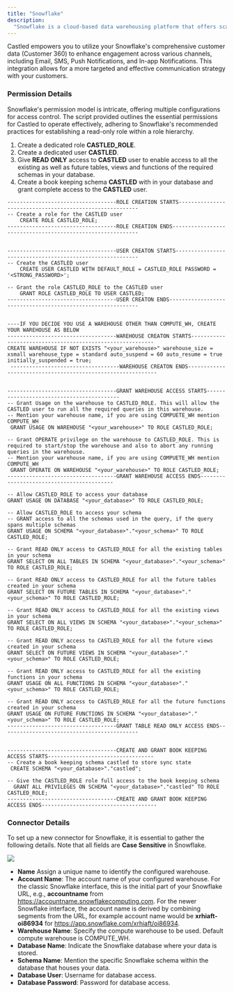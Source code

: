 ```yaml
---
title: "Snowflake"
description:
  "Snowflake is a cloud-based data warehousing platform that offers scalable, secure, and easy-to-use storage and analytics solutions across multiple cloud environments."
---
```


Castled empowers you to utilize your Snowflake's comprehensive customer data (Customer 360) to enhance engagement across various channels, including Email, SMS, Push Notifications, and In-app Notifications. This integration allows for a more targeted and effective communication strategy with your customers.

### Permission Details

Snowflake's permission model is intricate, offering multiple configurations for access control. The script provided outlines the essential permissions for Castled to operate effectively, adhering to Snowflake's recommended practices for establishing a read-only role within a role hierarchy.

1. Create a dedicated role **CASTLED_ROLE**.
2. Create a dedicated user **CASTLED**.
3. Give **READ ONLY** access to **CASTLED** user to enable access to all the existing as well as future tables, views and functions of the required schemas in your database.
4. Create a book keeping schema **CASTLED** with in your database and grant complete access to the **CASTLED** user.

```
-----------------------------------ROLE CREATION STARTS---------------------------------------------------------
-- Create a role for the CASTLED user
    CREATE ROLE CASTLED_ROLE;
-----------------------------------ROLE CREATION ENDS-----------------------------------------------------------


-----------------------------------USER CREATON STARTS----------------------------------------------------------
-- Create the CASTLED user
    CREATE USER CASTLED WITH DEFAULT_ROLE = CASTLED_ROLE PASSWORD = '<STRONG_PASSWORD>';

-- Grant the role CASTLED_ROLE to the CASTLED user
    GRANT ROLE CASTLED_ROLE TO USER CASTLED;
-----------------------------------USER CREATON ENDS------------------------------------------------------------


----IF YOU DECIDE YOU USE A WAREHOUSE OTHER THAN COMPUTE_WH, CREATE YOUR WAREHOUSE AS BELOW
-----------------------------------WAREHOUSE CREATON STARTS----------------------------------------------------------
CREATE WAREHOUSE IF NOT EXISTS "<your_warehouse>" warehouse_size = xsmall warehouse_type = standard auto_suspend = 60 auto_resume = true initially_suspended = true;
 -----------------------------------WAREHOUSE CREATON ENDS------------------------------------------------------------


-----------------------------------GRANT WAREHOUSE ACCESS STARTS------------------------------------------
-- Grant Usage on the warehouse to CASTLED_ROLE. This will allow the CASTLED user to run all the required queries in this warehouse.
-- Mention your warehouse name, if you are using COMPUETE_WH mention COMPUTE_WH
 GRANT USAGE ON WAREHOUSE "<your_warehouse>" TO ROLE CASTLED_ROLE;

-- Grant OPERATE privilege on the warehouse to CASTLED_ROLE. This is required to start/stop the warehouse and also to abort any running queries in the warehouse.
-- Mention your warehouse name, if you are using COMPUETE_WH mention COMPUTE_WH
 GRANT OPERATE ON WAREHOUSE "<your_warehouse>" TO ROLE CASTLED_ROLE;
-----------------------------------GRANT WAREHOUSE ACCESS ENDS------------------------------------------

-- Allow CASTLED_ROLE to access your database
GRANT USAGE ON DATABASE "<your_database>" TO ROLE CASTLED_ROLE;

-- Allow CASTLED_ROLE to access your schema
-- GRANT access to all the schemas used in the query, if the query spans multiple schemas
GRANT USAGE ON SCHEMA "<your_database>"."<your_schema>" TO ROLE CASTLED_ROLE;

-- Grant READ ONLY access to CASTLED_ROLE for all the existing tables in your schema
GRANT SELECT ON ALL TABLES IN SCHEMA "<your_database>"."<your_schema>" TO ROLE CASTLED_ROLE;

-- Grant READ ONLY access to CASTLED_ROLE for all the future tables created in your schema
GRANT SELECT ON FUTURE TABLES IN SCHEMA "<your_database>"."<your_schema>" TO ROLE CASTLED_ROLE;

-- Grant READ ONLY access to CASTLED_ROLE for all the existing views in your schema
GRANT SELECT ON ALL VIEWS IN SCHEMA "<your_database>"."<your_schema>" TO ROLE CASTLED_ROLE;

-- Grant READ ONLY access to CASTLED_ROLE for all the future views created in your schema
GRANT SELECT ON FUTURE VIEWS IN SCHEMA "<your_database>"."<your_schema>" TO ROLE CASTLED_ROLE;

-- Grant READ ONLY access to CASTLED_ROLE for all the existing functions in your schema
GRANT USAGE ON ALL FUNCTIONS IN SCHEMA "<your_database>"."<your_schema>" TO ROLE CASTLED_ROLE;

-- Grant READ ONLY access to CASTLED_ROLE for all the future functions created in your schema
GRANT USAGE ON FUTURE FUNCTIONS IN SCHEMA "<your_database>"."<your_schema>" TO ROLE CASTLED_ROLE;
-----------------------------------GRANT TABLE READ ONLY ACCESS ENDS--------------------------------------------


-----------------------------------CREATE AND GRANT BOOK KEEPING ACCESS STARTS----------------------------------
-- Create a book keeping schema castled to store sync state
 CREATE SCHEMA "<your_database>"."castled";

-- Give the CASTLED_ROLE role full access to the book keeping schema
  GRANT ALL PRIVILEGES ON SCHEMA "<your_database>"."castled" TO ROLE CASTLED_ROLE;
-----------------------------------CREATE AND GRANT BOOK KEEPING ACCESS ENDS-------------------------------------
```

### Connector Details

To set up a new connector for Snowflake, it is essential to gather the following details. Note that all fields are **Case Sensitive** in Snowflake.

![](/images/snowflake_new.png)

- **Name** Assign a unique name to identify the configured warehouse.
- **Account Name**:  The account name of your configured warehouse. For the classic Snowflake interface, this is the initial part of your Snowflake URL, e.g., **accountname** from https://accountname.snowflakecomputing.com. For the newer Snowflake interface, the account name is derived by combining segments from the URL, for example account name would be **xrhiaft-oi86934** for https://app.snowflake.com/xrhiaft/oi86934.
- **Warehouse Name**: Specify the compute warehouse to be used. Default compute warehouse is COMPUTE_WH.
- **Database Name**: Indicate the Snowflake database where your data is stored.
- **Schema Name**:  Mention the specific Snowflake schema within the database that houses your data.
- **Database User**: Username for database access.
- **Database Password**: Password for database access.


